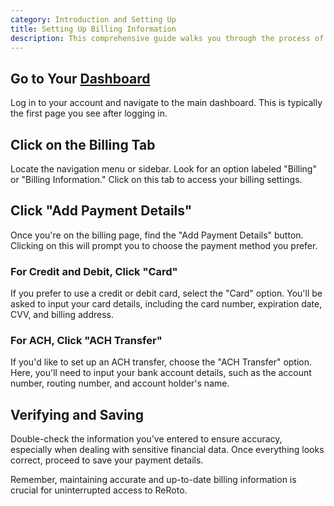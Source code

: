 ```yaml
---
category: Introduction and Setting Up
title: Setting Up Billing Information
description: This comprehensive guide walks you through the process of securely configuring and managing your billing details within ReRoto. Learn how to navigate to your billing settings, add payment methods including credit/debit cards or ACH transfers, verify your information, and ensure seamless transactions for the services you rely on. Keep your payment information up-to-date to avoid any disruptions in your service access due to billing issues. Follow these step-by-step instructions to maintain a hassle-free billing experience on ReRoto.
---
```


## Go to Your [Dashboard](https://app.reroto.com)

Log in to your account and navigate to the main dashboard. This is typically the first page you see after logging in.

## Click on the Billing Tab

Locate the navigation menu or sidebar. Look for an option labeled "Billing" or "Billing Information." Click on this tab to access your billing settings.

## Click "Add Payment Details"

Once you're on the billing page, find the "Add Payment Details" button. Clicking on this will prompt you to choose the payment method you prefer.

### For Credit and Debit, Click "Card"

If you prefer to use a credit or debit card, select the "Card" option. You'll be asked to input your card details, including the card number, expiration date, CVV, and billing address.

### For ACH, Click "ACH Transfer"

If you'd like to set up an ACH transfer, choose the "ACH Transfer" option. Here, you'll need to input your bank account details, such as the account number, routing number, and account holder's name.

## Verifying and Saving

Double-check the information you've entered to ensure accuracy, especially when dealing with sensitive financial data. Once everything looks correct, proceed to save your payment details.

Remember, maintaining accurate and up-to-date billing information is crucial for uninterrupted access to ReRoto.
